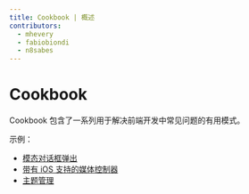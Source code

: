 ```yaml
---
title: Cookbook | 概述
contributors:
  - mhevery
  - fabiobiondi
  - n8sabes
---
```


# Cookbook

Cookbook 包含了一系列用于解决前端开发中常见问题的有用模式。

示例：
- [模态对话框弹出](./portal/)
- [带有 iOS 支持的媒体控制器](./mediaController/)
- [主题管理](./theme-management/)